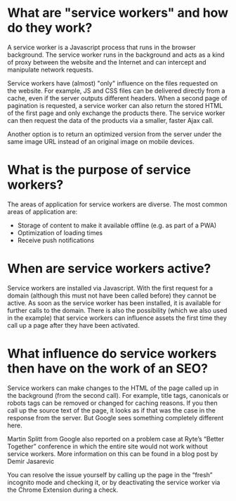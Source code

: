 # What are "service workers" and how do they work?

A service worker is a Javascript process that runs in the browser background.
The service worker runs in the background and acts as a kind of proxy between the website and the Internet and can intercept and manipulate network requests.

Service workers have (almost) "only" influence on the files requested on the website. For example, JS and CSS files can be delivered directly from a cache, even if the server outputs different headers.
When a second page of pagination is requested, a service worker can also return the stored HTML of the first page and only exchange the products there. The service worker can then request the data of the products via a smaller, faster Ajax call.

Another option is to return an optimized version from the server under the same image URL instead of an original image on mobile devices.

# What is the purpose of service workers?

The areas of application for service workers are diverse. The most common areas of application are:

- Storage of content to make it available offline (e.g. as part of a PWA)
- Optimization of loading times
- Receive push notifications

# When are service workers active?

Service workers are installed via Javascript. With the first request for a domain (although this must not have been called before) they cannot be active. As soon as the service worker has been installed, it is available for further calls to the domain.
There is also the possibility (which we also used in the example) that service workers can influence assets the first time they call up a page after they have been activated.

# What influence do service workers then have on the work of an SEO?

Service workers can make changes to the HTML of the page called up in the background (from the second call).
For example, title tags, canonicals or robots tags can be removed or changed for caching reasons.
If you then call up the source text of the page, it looks as if that was the case in the response from the server.
But Google sees something completely different here.

Martin Splitt from Google also reported on a problem case at Ryte’s “Better Together” conference in which the entire site would not work without service workers.
More information on this can be found in a blog post by Demir Jasarevic

You can resolve the issue yourself by calling up the page in the “fresh” incognito mode and checking it, or by deactivating the service worker via the Chrome Extension during a check.

